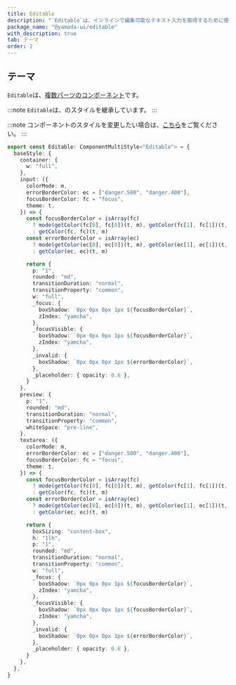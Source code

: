 ```yaml
---
title: Editable
description: "`Editable`は、インラインで編集可能なテキスト入力を取得するために使用されるコンポーネントです。"
package_name: "@yamada-ui/editable"
with_description: true
tab: テーマ
order: 2
---
```


## テーマ

`Editable`は、[複数パーツのコンポーネント](/styled-system/theming/component-styles#複数パーツのコンポーネント)です。

:::note
`Editable`は、のスタイルを継承しています。
:::

:::note
コンポーネントのスタイルを変更したい場合は、[こちら](/styled-system/theming/customize-theme#コンポーネントのスタイルを変更する)をご覧ください。
:::

```ts
export const Editable: ComponentMultiStyle<"Editable"> = {
  baseStyle: {
    container: {
      w: "full",
    },
    input: ({
      colorMode: m,
      errorBorderColor: ec = ["danger.500", "danger.400"],
      focusBorderColor: fc = "focus",
      theme: t,
    }) => {
      const focusBorderColor = isArray(fc)
        ? mode(getColor(fc[0], fc[0])(t, m), getColor(fc[1], fc[1])(t, m))(m)
        : getColor(fc, fc)(t, m)
      const errorBorderColor = isArray(ec)
        ? mode(getColor(ec[0], ec[0])(t, m), getColor(ec[1], ec[1])(t, m))(m)
        : getColor(ec, ec)(t, m)

      return {
        p: "1",
        rounded: "md",
        transitionDuration: "normal",
        transitionProperty: "common",
        w: "full",
        _focus: {
          boxShadow: `0px 0px 0px 1px ${focusBorderColor}`,
          zIndex: "yamcha",
        },
        _focusVisible: {
          boxShadow: `0px 0px 0px 1px ${focusBorderColor}`,
          zIndex: "yamcha",
        },
        _invalid: {
          boxShadow: `0px 0px 0px 1px ${errorBorderColor}`,
        },
        _placeholder: { opacity: 0.6 },
      }
    },
    preview: {
      p: "1",
      rounded: "md",
      transitionDuration: "normal",
      transitionProperty: "common",
      whiteSpace: "pre-line",
    },
    textarea: ({
      colorMode: m,
      errorBorderColor: ec = ["danger.500", "danger.400"],
      focusBorderColor: fc = "focus",
      theme: t,
    }) => {
      const focusBorderColor = isArray(fc)
        ? mode(getColor(fc[0], fc[0])(t, m), getColor(fc[1], fc[1])(t, m))(m)
        : getColor(fc, fc)(t, m)
      const errorBorderColor = isArray(ec)
        ? mode(getColor(ec[0], ec[0])(t, m), getColor(ec[1], ec[1])(t, m))(m)
        : getColor(ec, ec)(t, m)

      return {
        boxSizing: "content-box",
        h: "1lh",
        p: "1",
        rounded: "md",
        transitionDuration: "normal",
        transitionProperty: "common",
        w: "full",
        _focus: {
          boxShadow: `0px 0px 0px 1px ${focusBorderColor}`,
          zIndex: "yamcha",
        },
        _focusVisible: {
          boxShadow: `0px 0px 0px 1px ${focusBorderColor}`,
          zIndex: "yamcha",
        },
        _invalid: {
          boxShadow: `0px 0px 0px 1px ${errorBorderColor}`,
        },
        _placeholder: { opacity: 0.6 },
      }
    },
  },
}
```
